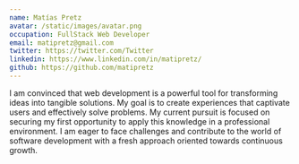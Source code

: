 ```yaml
---
name: Matías Pretz
avatar: /static/images/avatar.png
occupation: FullStack Web Developer
email: matipretz@gmail.com
twitter: https://twitter.com/Twitter
linkedin: https://www.linkedin.com/in/matipretz/
github: https://github.com/matipretz
---
```


I am convinced that web development is a powerful tool for transforming ideas into tangible solutions. My goal is to create experiences that captivate users and effectively solve problems. My current pursuit is focused on securing my first opportunity to apply this knowledge in a professional environment. I am eager to face challenges and contribute to the world of software development with a fresh approach oriented towards continuous growth.